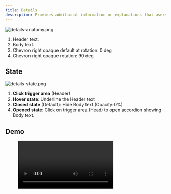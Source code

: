 ```yaml
---
title: Details
description: Provides additional information or explanations that users can reveal by expanding the section. It is used in forms, modals, pages, or articles to display more details without cluttering the interface.
---
```



![details-anatomy.png](/design/details-anatomy.png)

1. Header text.
2. Body text.
3. Chevron right opaque default at rotation: 0 deg
4. Chevron right opaque rotation: 90 deg

## State

![details-state.png](/design/details-state.png)

1. **Click trigger area** (Header)
2. **Hover state**: Underline the Header text
3. **Closed state** (Default): Hide Body text (Opacity:0%)
4. **Opened state**: Click on trigger area (Head) to open accordion showing Body text.

## Demo

<figure>
  <video controls="true" allowfullscreen="true">
    <source src={s3("/design/details-demo.mov")} type="video/mp4" />
  </video>
</figure>
